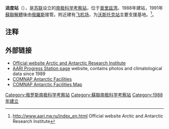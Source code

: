 {{coord|69|22|30|S|76|23|30|E|display=title}}
{{Infobox building
| name                 = 进度站
| native_name          =Прогресс
| native_name_lang     =ru
| former_names         =
| alternate_names      =
| image                =Progress-ant hg.jpg
| image_alt            =300px
| caption              =进度站
| altitude             = 
| building_type        =
| architectural_style  =
| structural_system    =
| cost                 =
| ren_cost             =
| client               =
| owner                =*{{USSR}}（1988年－1991年）
*{{RUS}}（1991年－）
| current_tenants      = 
| landlord             =
| location             =[[普里兹湾|普里兹湾]] 
| address              =
| location_town        =
| location_country     =
| iso_region           =
| coordinates_display  = 
| latitude             =
| longitude            =
| coordinates          = 
| start_date           = 
| completion_date      = 
| inauguration_date    = 1988年
| renovation_date      =
| demolition_date      =
| destruction_date     =
| height               = 
| diameter             =
| antenna_spire        =
| roof                 =
| top_floor            =
| other_dimensions     = 
| floor_count          = 
| floor_area           = 
| seating_type         =
| seating_capacity     = 
| elevator_count       =
| main_contractor      =
| architect            =
| architecture_firm    =
| structural_engineer  =
| services_engineer    =
| civil_engineer       =
| other_designers      =
| quantity_surveyor    =
| awards               =
| ren_architect        =
| ren_firm             =
| ren_str_engineer     =
| ren_serv_engineer    =
| ren_civ_engineer     =
| ren_oth_designers    =
| ren_qty_surveyor     =
| ren_awards           =
| url                  =
| references           = 
}}

'''进度站'''（{{lang-ru|Прогресс}}），是[[苏联|苏联]]设立的[[南极科学考察站|南极科学考察站]]，位于[[普里兹湾|普里兹湾]]。1988年建站，1991年[[蘇聯解體|蘇聯解體]]後由[[俄羅斯|俄羅斯]]接管。附近建有[[飞机场|飞机场]]，为[[沃斯托克站|沃斯托克站]]主要支援基地。<ref>http://www.aari.nw.ru/index_en.html {{Wayback|url=http://www.aari.nw.ru/index_en.html |date=19980713021826 }} Official website Arctic and Antarctic Research Institute</ref>。
==注释==
{{reflist}}

== 外部链接 ==
* [http://www.aari.nw.ru/index_en.html Official website Arctic and Antarctic Research Institute] {{Wayback|url=http://www.aari.nw.ru/index_en.html |date=19980713021826 }}
* [http://south.aari.ru/stations/progress/progress_en.html AARI Progress Station page] {{Wayback|url=http://south.aari.ru/stations/progress/progress_en.html |date=20120206023758 }} website, contains photos and climatological data since 1989
* [https://web.archive.org/web/20080424075823/https://www.comnap.aq/facilities COMNAP Antarctic Facilities]
* [https://web.archive.org/web/20110220115654/https://www.comnap.aq/publications/maps/comnap_map_edition5_a0_2009-07-24.pdf/view COMNAP Antarctic Facilities Map]

{{南極科學考察站}}
{{The Continent of Antarctica}}

[[Category:俄罗斯南极科学考察站|Category:俄罗斯南极科学考察站]]
[[Category:蘇聯南极科学考察站|Category:蘇聯南极科学考察站]]
[[Category:1988年建立|Category:1988年建立]]